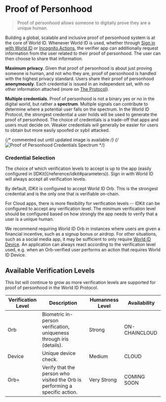 
# Proof of Personhood

> Proof of personhood allows someone to digitally prove they are a unique human.

Building a global, scalable and inclusive proof of personhood system is at the core of World ID. Whenever World ID is used, whether through [Sign in with World ID](/id/sign-in) or [Incognito Actions](/id/incognito-actions), the verifier app can additionally request information from the user related to their proof of personhood. The user can then choose to share that information.

**Maximum privacy**. Given that proof of personhood is about just proving someone is human, and not who they are, proof of personhood is handled with the highest privacy standard. Users share their proof of personhood **anonymously**. Each credential is issued in an independent set, with no other information attached (more on [The Protocol](/world-id/protocol)).

**Multiple credentials**. Proof of personhood is not a binary yes or no in the digital world, but rather a **spectrum**. Multiple signals can contribute to determine where a potential user falls on the spectrum. In the World ID Protocol, the strongest credential a user holds will be used to generate the proof of personhood. The choice of credentials is a trade-off that apps and users must decide on. Weaker credentials will generally be easier for users to obtain but more easily spoofed or sybil attacked.

{/* commented out until updated image is available */}
{/* <Fence className="bg-gray-100">
  ![Proof of Personhood Credentials Spectrum](/images/docs/id/proof-of-personhood-credentials.svg)
</Fence> */}

### Credential Selection

<Note title="caution" type="info">
	The choice of which verification levels to accept is up to the app (easily configured in
	[IDKit](/reference/idkit#parameters)).
  Sign in with World ID will always accept all verification levels.
</Note>

By default, IDKit is configured to accept World ID Orb. This is the strongest credential and is the only one that is verifiable on-chain.

For Cloud apps, there is more flexibility for verification levels -- IDKit can be configured to accept any verification level. The minimum verification level should be configured based on how strongly the app needs to verify that a user is a unique human. 

We recommend requiring World ID Orb in instances where users are given a financial incentive, such as a signup bonus or airdrop. For other situations, such as a social media app, it may be sufficient to only require [World ID Device](/id/world-id-device). An application can always react according to the verification level used, e.g. when an Orb-verified user performs an action that requires World ID Device.

## Available Verification Levels

This list will continue to grow as more verification levels are supported for proof of personhood in the World ID Protocol.

<table>
  <thead>
    <tr>
      <th>Verification Level</th>
      <th>Description</th>
      <th>Humanness Level</th>
      <th>Availability</th>
    </tr>
  </thead>
  <tbody>
    <tr>
      <td className="align-middle"><img src="/icons/credential-orb.svg" alt="" className="h-8 w-8 m-0 mr-2 inline" />Orb</td>
      <td className="align-middle">Biometric in-person verification, uniqueness through iris (<Link href="https://worldcoin.org/blog/engineering/opening-orb-look-inside-worldcoin-biometric-imaging-device">details</Link>).</td>
      <td className="align-middle">Strong</td>
      <td className="align-middle"><Tag>ON-CHAIN</Tag><Tag color="sky">CLOUD</Tag></td>
    </tr>
    <tr>
      <td className="flex items-center"><img src="/icons/credential-phone.svg" alt="" className="h-8 w-8 m-0 mr-2" />Device</td>
      <td className="align-middle">Unique device check.</td>
      <td className="align-middle">Medium</td>
      <td className="align-middle"><Tag color="sky">CLOUD</Tag></td>
    </tr>
    <tr>
      <td className="flex items-center"><img src="/icons/credential-face.svg" alt="" className="h-8 w-8 m-0 mr-2" />Orb+</td>
      <td className="align-middle">Verify that the person who visited the Orb is performing a specific action.</td>
      <td className="align-middle">Very Strong</td>
      <td className="align-middle"><Tag color="zinc">COMING SOON</Tag></td>
    </tr>
  </tbody>
</table>
